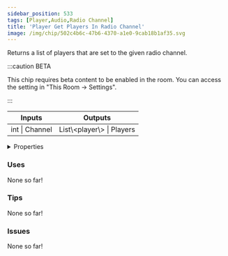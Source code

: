 ```yaml
---
sidebar_position: 533
tags: [Player,Audio,Radio Channel]
title: 'Player Get Players In Radio Channel'
image: /img/chip/502c4b6c-47b6-4370-a1e0-9cab18b1af35.svg
---
```


Returns a list of players that are set to the given radio channel.

:::caution BETA

This chip requires beta content to be enabled in the room. You can access the setting in "This Room -> Settings".

:::

<IChip uuid="502c4b6c-47b6-4370-a1e0-9cab18b1af35"/>

<table><thead><tr><th>Inputs</th><th>Outputs</th></tr></thead><tbody><tr><td>int | Channel</td><td>List\&lt;player\&gt; | Players</td></tr></tbody></table>

<details>
  <summary>Properties</summary>
  <div>
    <div>
    <table>
      <tbody>
        <tr>
          <td>Is beta required?</td>
          <td>Yes</td>
        </tr>
        <tr>
          <td>Is chip a trolling risk?</td>
          <td>No</td>
        </tr>
        <tr>
          <td>Is chip a role assignment risk?</td>
          <td>No</td>
        </tr>
        <tr>
          <td>Chip UUID</td>
          <td>502c4b6c-47b6-4370-a1e0-9cab18b1af35</td>
        </tr>
        <tr>
          <td>Room availability</td>
          <td>Available everywhere</td>
        </tr>
      </tbody>
    </table>
    </div>
  </div>
</details>

### Uses

None so far!

### Tips

None so far!

### Issues

None so far!